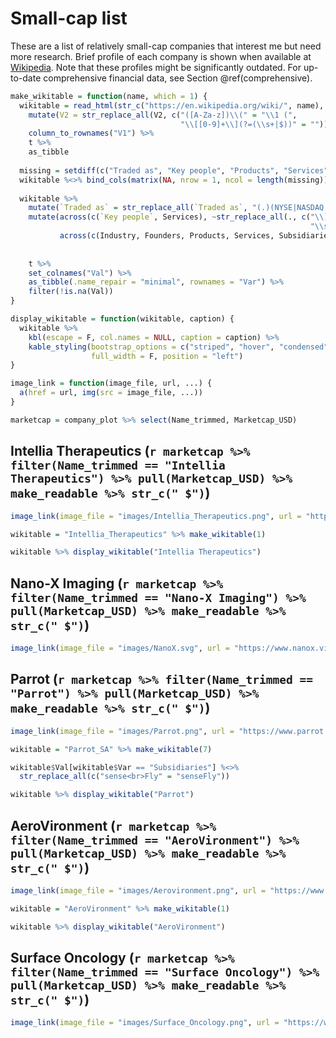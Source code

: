 # Small-cap list {#small-cap}

These are a list of relatively small-cap companies that interest me but need more research. Brief profile of each company is shown when available at [Wikipedia](https://en.wikipedia.org/wiki/Main_Page). Note that these profiles might be significantly outdated. For up-to-date comprehensive financial data, see Section \@ref(comprehensive).

```{r}
make_wikitable = function(name, which = 1) {
  wikitable = read_html(str_c("https://en.wikipedia.org/wiki/", name), which = which, header = T, trim = T) %>% 
    mutate(V2 = str_replace_all(V2, c("([A-Za-z])\\(" = "\\1 (",
                                      "\\[[0-9]+\\](?=(\\s+|$))" = ""))) %>%
    column_to_rownames("V1") %>% 
    t %>% 
    as_tibble
  
  missing = setdiff(c("Traded as", "Key people", "Products", "Services", "Industry", "Founders", "Subsidiaries"), names(wikitable))
  wikitable %<>% bind_cols(matrix(NA, nrow = 1, ncol = length(missing)) %>% set_colnames(missing) %>% as_tibble)
  
  wikitable %>%
    mutate(`Traded as` = str_replace_all(`Traded as`, "(.)(NYSE|NASDAQ|S&P|Russell)", "\\1<br>\\2")) %>%
    mutate(across(c(`Key people`, Services), ~str_replace_all(., c("\\)([A-Z])" = ")<br>\\1",
                                                                   "\\s*\\n\\s*" = "<br>"))),
           across(c(Industry, Founders, Products, Services, Subsidiaries), ~str_replace_all(., c("([a-z])([A-Z])" = "\\1<br>\\2",
                                                                                       ", " = "<br>",
                                                                                       ",* and " = "<br>")))) %>%
    t %>% 
    set_colnames("Val") %>%
    as_tibble(.name_repair = "minimal", rownames = "Var") %>%
    filter(!is.na(Val))
}

display_wikitable = function(wikitable, caption) {
  wikitable %>%
    kbl(escape = F, col.names = NULL, caption = caption) %>%
    kable_styling(bootstrap_options = c("striped", "hover", "condensed", "responsive"),
                  full_width = F, position = "left")
}

image_link = function(image_file, url, ...) {
  a(href = url, img(src = image_file, ...))
}

marketcap = company_plot %>% select(Name_trimmed, Marketcap_USD)
```

## Intellia Therapeutics (`r marketcap %>% filter(Name_trimmed == "Intellia Therapeutics") %>% pull(Marketcap_USD) %>% make_readable %>% str_c(" $")`)

```{r}
image_link(image_file = "images/Intellia_Therapeutics.png", url = "https://www.intelliatx.com/", width = "240px")

wikitable = "Intellia_Therapeutics" %>% make_wikitable(1) 

wikitable %>% display_wikitable("Intellia Therapeutics")
```

## Nano-X Imaging (`r marketcap %>% filter(Name_trimmed == "Nano-X Imaging") %>% pull(Marketcap_USD) %>% make_readable %>% str_c(" $")`)

```{r}
image_link(image_file = "images/NanoX.svg", url = "https://www.nanox.vision/", width = "240px")
```

## Parrot (`r marketcap %>% filter(Name_trimmed == "Parrot") %>% pull(Marketcap_USD) %>% make_readable %>% str_c(" $")`)

```{r}
image_link(image_file = "images/Parrot.png", url = "https://www.parrot.com/en", width = "240px")

wikitable = "Parrot_SA" %>% make_wikitable(7)

wikitable$Val[wikitable$Var == "Subsidiaries"] %<>% 
  str_replace_all(c("sense<br>Fly" = "senseFly"))

wikitable %>% display_wikitable("Parrot")
```

## AeroVironment (`r marketcap %>% filter(Name_trimmed == "AeroVironment") %>% pull(Marketcap_USD) %>% make_readable %>% str_c(" $")`)

```{r}
image_link(image_file = "images/Aerovironment.png", url = "https://www.avinc.com/", width = "240px")

wikitable = "AeroVironment" %>% make_wikitable(1)

wikitable %>% display_wikitable("AeroVironment")
```

## Surface Oncology (`r marketcap %>% filter(Name_trimmed == "Surface Oncology") %>% pull(Marketcap_USD) %>% make_readable %>% str_c(" $")`)

```{r}
image_link(image_file = "images/Surface_Oncology.png", url = "https://www.surfaceoncology.com/", width = "240px")
```
